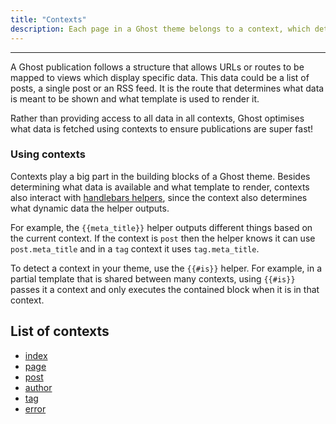 ```yaml
---
title: "Contexts"
description: Each page in a Ghost theme belongs to a context, which determines which template is used, what data will be available and what content is output by the `{{body_class}}` helper.
---
```


***

A Ghost publication follows a structure that allows URLs or routes to be mapped to views which display specific data. This data could be a list of posts, a single post or an RSS feed. It is the route that determines what data is meant to be shown and what template is used to render it.

Rather than providing access to all data in all contexts, Ghost optimises what data is fetched using contexts to ensure publications are super fast!

### Using contexts

Contexts play a big part in the building blocks of a Ghost theme. Besides determining what data is available and what template to render, contexts also interact with [handlebars helpers](/themes/helpers/), since the context also determines what dynamic data the helper outputs.

For example, the `{{meta_title}}` helper outputs different things based on the current context. If the context is `post` then the helper knows it can use `post.meta_title` and in a `tag` context it uses `tag.meta_title`.

To detect a context in your theme, use the `{{#is}}` helper. For example, in a partial template that is shared between many contexts, using `{{#is}}` passes it a context and only executes the contained block when it is in that context.

## List of contexts

* [index](/themes/contexts/index-context/)
* [page](/themes/contexts/page/)
* [post](/themes/contexts/post/)
* [author](/themes/contexts/author/)
* [tag](/themes/contexts/tag/)
* [error](/themes/contexts/error/)